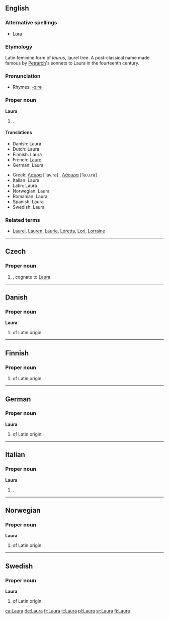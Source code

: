 {{see|laura}}
{{wikipedia}}
==English==

===Alternative spellings===
*[[Lora]]

===Etymology===
Latin feminine form of ''laurus'', laurel tree. A post-classical name made famous by [[Petrarch]]'s sonnets to Laura in the fourteenth century.
 
===Pronunciation===
*Rhymes: [[Rhymes:English:-ɔːrə|-ɔːrə]]

===Proper noun===
'''Laura'''

# {{given name|female}}.

====Translations====
{{trans-top|female given name}}
*Danish: Laura
*Dutch: Laura
*Finnish: Laura
*French: [[Laure]]
*German: Laura
{{trans-mid}}
*Greek: [[Λαύρα]] [ˈlav.ra] {{f}}, [[Λάουρα]] [ˈla.u.ra]
*Italian: Laura
*Latin: Laura
*Norwegian: Laura
*Romanian: Laura
*Spanish: Laura
*Swedish: Laura
{{trans-bottom}}

===Related terms===
*[[Laurel]], [[Lauren]], [[Laurie]], [[Loretta]], [[Lori]], [[Lorraine]]

----

==Czech==
{{wikipedia|lang=cs}}
===Proper noun===
{{cs-proper noun|g=f}}

# {{given name|female||cs:}}, cognate to [[#English|Laura]].
----

==Danish==

===Proper noun===
'''Laura'''

# {{given name|female||da:}} of Latin origin.

----

==Finnish==

===Proper noun===
{{fi-noun|Laur|type=kala|proper=true}}

# {{given name|female||fi:}} of Latin origin.

----

==German==

===Proper noun===
'''Laura'''

# {{given name|female||de:}} of Latin origin.

----

==Italian==

===Proper noun===
'''Laura'''

# {{given name|female||it:}}.

----

==Norwegian==

===Proper noun===
'''Laura'''

# {{given name|female||no:}} of Latin origin.

----

==Swedish==

===Proper noun===
'''Laura'''

# {{given name|female||sv:}} of Latin origin.

[[ca:Laura]]
[[de:Laura]]
[[fr:Laura]]
[[it:Laura]]
[[pl:Laura]]
[[sr:Laura]]
[[fi:Laura]]